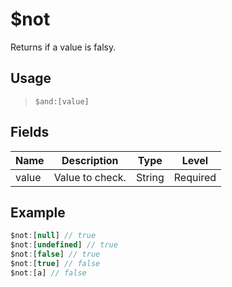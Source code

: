 # $not
Returns if a value is falsy.

## Usage
> `$and:[value]`

## Fields
| Name        | Description          | Type   | Level    |
| ----------- | -------------------- | ------ | -------- |
| value       | Value to check.      | String | Required |

## Example
```js
$not:[null] // true
$not:[undefined] // true
$not:[false] // true
$not:[true] // false
$not:[a] // false
```